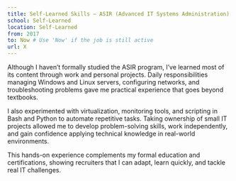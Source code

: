 ```yaml
---
title: Self-Learned Skills – ASIR (Advanced IT Systems Administration)
school: Self-Learned
location: Self-Learned
from: 2017
to: Now # Use 'Now' if the job is still active
url: X
---
```


Although I haven’t formally studied the ASIR program, I’ve learned most of its content through work and personal projects. Daily responsibilities managing Windows and Linux servers, configuring networks, and troubleshooting problems gave me practical experience that goes beyond textbooks. 

I also experimented with virtualization, monitoring tools, and scripting in Bash and Python to automate repetitive tasks. Taking ownership of small IT projects allowed me to develop problem-solving skills, work independently, and gain confidence applying technical knowledge in real-world environments.

This hands-on experience complements my formal education and certifications, showing recruiters that I can adapt, learn quickly, and tackle real IT challenges.